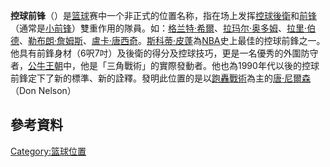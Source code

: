 {{expand language|1=en|page=|time=2019-03-12T12:25:29+00:00}}
{{unreferenced|time=2019-03-12T12:25:29+00:00}}
{{noteTA|G1=NBA}}
'''控球前锋'''（{{lang-en|Point Foward}}）是[[篮球|篮球]]赛中一个非正式的位置名称，指在场上发挥[[控球後衛|控球後衛]]和[[前锋|前锋]]（通常是[[小前锋|小前锋]]）雙重作用的隊員。如：[[格兰特·希爾|格兰特·希爾]]、[[拉玛尔·奥多姆|拉玛尔·奥多姆]]、[[拉里·伯德|拉里·伯德]]、[[勒布朗·詹姆斯|勒布朗·詹姆斯]]、[[盧卡·唐西奇|盧卡·唐西奇]]。[[斯科蒂·皮蓬|斯科蒂·皮蓬]]為[[NBA|NBA]]史上最佳的控球前鋒之一。他具有前鋒身材（6呎7吋）及後衛的得分及控球技巧，更是一名優秀的外圍防守者，[[芝加哥公牛队|公牛王朝]]中，他是「三角戰術」的實際發動者。他也為1990年代以後的控球前鋒定下了新的標準、新的詮釋。發明此位置的是以[[跑轟戰術|跑轟戰術]]為主的[[唐·尼爾森|唐·尼爾森]]（Don Nelson）

== 參考資料 ==
{{reflist}}

{{Basketball Positions}}
{{籃球小作品}}

[[Category:篮球位置|Category:篮球位置]]